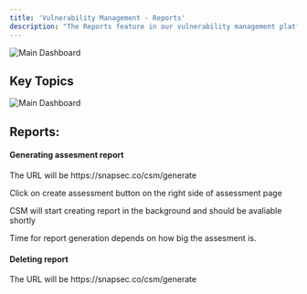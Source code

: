 ```yaml
---
title: 'Vulnerability Management - Reports'
description: "The Reports feature in our vulnerability management platform offers organizations a streamlined and efficient way to generate comprehensive reports for each assessment. With an automatic and fast report generation process, users can effortlessly extract valuable insights and findings from their security assessments. This feature ensures that organizations can quickly access and share key information, including vulnerabilities, remediation progress, risk scores, and other relevant metrics. The automated nature of report generation reduces manual effort, saving time and resources for security teams. The reports are designed to be clear, concise, and actionable, facilitating communication within the organization and supporting informed decision-making. Users can download the reports, facilitating easy sharing with stakeholders, compliance auditors, and other relevant parties. This feature streamlines the reporting workflow, enhancing the organization's ability to communicate and act upon critical security findings effectively."
---
```


<img
  className="hidden dark:block"
  src="/images/d1.png"
  alt="Main Dashboard"
/>


## Key Topics
<CardGroup cols={2}>
     <Card title="Introduction" icon="hand" href="#">
   
  </Card>
  <Card title="Unified Vulnerability Repository" icon="arrows-to-circle" href="#organization-overview-graph">
    
  </Card>
  <Card title="Vulnerability Categorization" icon="layer-group" href="#no-vulnerabilities-in-each-state">
   
  </Card>
  <Card title="Status and Severity Tracking" icon="chart-line" href="#top-5-vulnerabilities">
    
  </Card>
  <Card title="Vulnerability Search Feature" icon="searchengin" href="#severity-classification-and-aggregated-cvss-score">
   
  </Card>

   <Card title="Sorting and Filtering Capabilities" icon="arrow-up-z-a" href="#upcoming-security-assessments">
   
  </Card>
</CardGroup>


<img
  className="glass rounded-xl"
  src="/images/csm/7.png"
  alt="Main Dashboard"
/>


## Reports:

#### Generating assesment report

<Steps>
  <Step title="Navigate to reports page">
    <p>The URL will be https://snapsec.co/csm/generate</p>
  </Step>

  <Step title="Click on `generate report`">
    <p>Click on create assessment button on the right side of assessment page</p>
  </Step>

  <Step title="Select the assessment you want to create report for">
  </Step>

  <Step title="Click `Apply`">
  <p>CSM will start creating report in the background and should be avaliable shortly</p>
  </Step>
</Steps>

<Info> Time for report generation depends on how big the assesment is.</Info>


#### Deleting report

<Steps>
  <Step title="Navigate to reports page">
    <p>The URL will be https://snapsec.co/csm/generate</p>
  </Step>

  <Step title="Click `Delete` Icon next to report">
  </Step>

  <Step title="Click `Confirm` in confirmation dialogue box">
  </Step>

</Steps>

